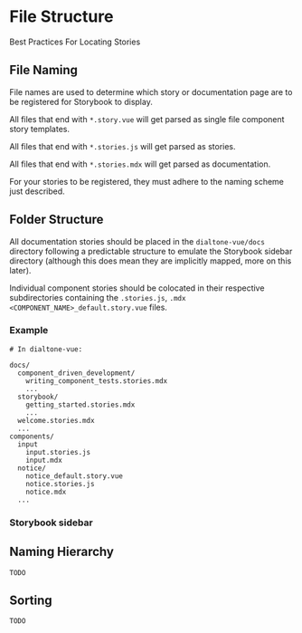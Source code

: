 
<Meta title="Docs/Storybook/File Structure" />

# File Structure

<Subtitle>
  Best Practices For Locating Stories
</Subtitle>

## File Naming

File names are used to determine which story or documentation page are to be registered for Storybook to display.

All files that end with `*.story.vue` will get parsed as single file component story templates.

All files that end with `*.stories.js` will get parsed as stories.

All files that end with `*.stories.mdx` will get parsed as documentation.

For your stories to be registered, they must adhere to the naming scheme just described.

## Folder Structure

All documentation stories should be placed in the `dialtone-vue/docs` directory following
a predictable structure to emulate the Storybook sidebar directory (although this does mean
they are implicitly mapped, more on this later).

Individual component stories should be colocated in their respective subdirectories containing the `.stories.js`, `.mdx`
`<COMPONENT_NAME>_default.story.vue` files.

### Example

```
# In dialtone-vue:

docs/
  component_driven_development/
    writing_component_tests.stories.mdx
    ...
  storybook/
    getting_started.stories.mdx
    ...
  welcome.stories.mdx
  ...
components/
  input
    input.stories.js
    input.mdx
  notice/
    notice_default.story.vue
    notice.stories.js
    notice.mdx
  ...
```

### Storybook sidebar

<DocImg src="https://storage.googleapis.com/dialpad_static/dialtone/sidebar.png" />

## Naming Hierarchy

`TODO`

## Sorting

`TODO`
